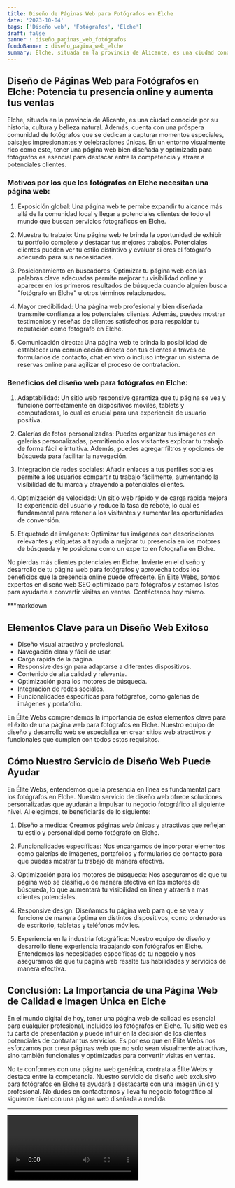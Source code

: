 ```yaml
---
title: Diseño de Páginas Web para Fotógrafos en Elche
date: '2023-10-04'
tags: ['Diseño web', 'Fotógrafos', 'Elche']
draft: false
banner : diseño_paginas_web_fotógrafos
fondoBanner : diseño_pagina_web_elche
summary: Elche, situada en la provincia de Alicante, es una ciudad conocida por su historia, cultura y belleza natural. Además, cuenta con una próspera comunidad de fotógrafos que se dedican a capturar momentos especiales, paisajes impresionantes y celebraciones únicas. En un entorno visualmente rico como este, tener una página web bien diseñada y optimizada para fotógrafos es esencial para destacar entre la competencia y atraer a potenciales clientes.
---
```


## Diseño de Páginas Web para Fotógrafos en Elche: Potencia tu presencia online y aumenta tus ventas

Elche, situada en la provincia de Alicante, es una ciudad conocida por su historia, cultura y belleza natural. Además, cuenta con una próspera comunidad de fotógrafos que se dedican a capturar momentos especiales, paisajes impresionantes y celebraciones únicas. En un entorno visualmente rico como este, tener una página web bien diseñada y optimizada para fotógrafos es esencial para destacar entre la competencia y atraer a potenciales clientes.

### Motivos por los que los fotógrafos en Elche necesitan una página web:

1. Exposición global: Una página web te permite expandir tu alcance más allá de la comunidad local y llegar a potenciales clientes de todo el mundo que buscan servicios fotográficos en Elche.

2. Muestra tu trabajo: Una página web te brinda la oportunidad de exhibir tu portfolio completo y destacar tus mejores trabajos. Potenciales clientes pueden ver tu estilo distintivo y evaluar si eres el fotógrafo adecuado para sus necesidades.

3. Posicionamiento en buscadores: Optimizar tu página web con las palabras clave adecuadas permite mejorar tu visibilidad online y aparecer en los primeros resultados de búsqueda cuando alguien busca "fotógrafo en Elche" u otros términos relacionados.

4. Mayor credibilidad: Una página web profesional y bien diseñada transmite confianza a los potenciales clientes. Además, puedes mostrar testimonios y reseñas de clientes satisfechos para respaldar tu reputación como fotógrafo en Elche.

5. Comunicación directa: Una página web te brinda la posibilidad de establecer una comunicación directa con tus clientes a través de formularios de contacto, chat en vivo o incluso integrar un sistema de reservas online para agilizar el proceso de contratación.

### Beneficios del diseño web para fotógrafos en Elche:

1. Adaptabilidad: Un sitio web responsive garantiza que tu página se vea y funcione correctamente en dispositivos móviles, tablets y computadoras, lo cual es crucial para una experiencia de usuario positiva.

2. Galerías de fotos personalizadas: Puedes organizar tus imágenes en galerías personalizadas, permitiendo a los visitantes explorar tu trabajo de forma fácil e intuitiva. Además, puedes agregar filtros y opciones de búsqueda para facilitar la navegación.

3. Integración de redes sociales: Añadir enlaces a tus perfiles sociales permite a los usuarios compartir tu trabajo fácilmente, aumentando la visibilidad de tu marca y atrayendo a potenciales clientes.

4. Optimización de velocidad: Un sitio web rápido y de carga rápida mejora la experiencia del usuario y reduce la tasa de rebote, lo cual es fundamental para retener a los visitantes y aumentar las oportunidades de conversión.

5. Etiquetado de imágenes: Optimizar tus imágenes con descripciones relevantes y etiquetas alt ayuda a mejorar tu presencia en los motores de búsqueda y te posiciona como un experto en fotografía en Elche.

No pierdas más clientes potenciales en Elche. Invierte en el diseño y desarrollo de tu página web para fotógrafos y aprovecha todos los beneficios que la presencia online puede ofrecerte. En Élite Webs, somos expertos en diseño web SEO optimizado para fotógrafos y estamos listos para ayudarte a convertir visitas en ventas. Contáctanos hoy mismo.

<GifSeo />

<Cta />

***markdown
## Elementos Clave para un Diseño Web Exitoso

- Diseño visual atractivo y profesional.
- Navegación clara y fácil de usar.
- Carga rápida de la página.
- Responsive design para adaptarse a diferentes dispositivos.
- Contenido de alta calidad y relevante.
- Optimización para los motores de búsqueda.
- Integración de redes sociales.
- Funcionalidades específicas para fotógrafos, como galerías de imágenes y portafolio.

En Élite Webs comprendemos la importancia de estos elementos clave para el éxito de una página web para fotógrafos en Elche. Nuestro equipo de diseño y desarrollo web se especializa en crear sitios web atractivos y funcionales que cumplen con todos estos requisitos.

## Cómo Nuestro Servicio de Diseño Web Puede Ayudar

En Élite Webs, entendemos que la presencia en línea es fundamental para los fotógrafos en Elche. Nuestro servicio de diseño web ofrece soluciones personalizadas que ayudarán a impulsar tu negocio fotográfico al siguiente nivel. Al elegirnos, te beneficiarás de lo siguiente:

1. Diseño a medida: Creamos páginas web únicas y atractivas que reflejan tu estilo y personalidad como fotógrafo en Elche.

2. Funcionalidades específicas: Nos encargamos de incorporar elementos como galerías de imágenes, portafolios y formularios de contacto para que puedas mostrar tu trabajo de manera efectiva.

3. Optimización para los motores de búsqueda: Nos aseguramos de que tu página web se clasifique de manera efectiva en los motores de búsqueda, lo que aumentará tu visibilidad en línea y atraerá a más clientes potenciales.

4. Responsive design: Diseñamos tu página web para que se vea y funcione de manera óptima en distintos dispositivos, como ordenadores de escritorio, tabletas y teléfonos móviles.

5. Experiencia en la industria fotográfica: Nuestro equipo de diseño y desarrollo tiene experiencia trabajando con fotógrafos en Elche. Entendemos las necesidades específicas de tu negocio y nos aseguramos de que tu página web resalte tus habilidades y servicios de manera efectiva.

## Conclusión: La Importancia de una Página Web de Calidad e Imagen Única en Elche

En el mundo digital de hoy, tener una página web de calidad es esencial para cualquier profesional, incluidos los fotógrafos en Elche. Tu sitio web es tu carta de presentación y puede influir en la decisión de los clientes potenciales de contratar tus servicios. Es por eso que en Élite Webs nos esforzamos por crear páginas web que no solo sean visualmente atractivas, sino también funcionales y optimizadas para convertir visitas en ventas.

No te conformes con una página web genérica, contrata a Élite Webs y destaca entre la competencia. Nuestro servicio de diseño web exclusivo para fotógrafos en Elche te ayudará a destacarte con una imagen única y profesional. No dudes en contactarnos y lleva tu negocio fotográfico al siguiente nivel con una página web diseñada a medida.
***


<Video />

<CtaBot job='Fotógrafos' city='Elche'/>

<Gmaps query='Elche+españa+maps' />